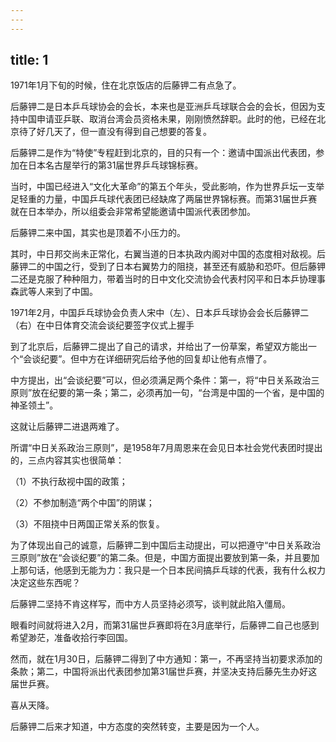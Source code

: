 ```yaml
---
---
---
```

title: 1
---



1971年1月下旬的时候，住在北京饭店的后藤钾二有点急了。

后藤钾二是日本乒乓球协会的会长，本来也是亚洲乒乓球联合会的会长，但因为支持中国申请亚乒联、取消台湾会员资格未果，刚刚愤然辞职。此时的他，已经在北京待了好几天了，但一直没有得到自己想要的答复。

后藤钾二是作为“特使”专程赶到北京的，目的只有一个：邀请中国派出代表团，参加在日本名古屋举行的第31届世界乒乓球锦标赛。

当时，中国已经进入“文化大革命”的第五个年头，受此影响，作为世界乒坛一支举足轻重的力量，中国乒乓球代表团已经缺席了两届世界锦标赛。而第31届世乒赛就在日本举办，所以组委会非常希望能邀请中国派代表团参加。

后藤钾二来中国，其实也是顶着不小压力的。

其时，中日邦交尚未正常化，右翼当道的日本执政内阁对中国的态度相对敌视。后藤钾二的中国之行，受到了日本右翼势力的阻挠，甚至还有威胁和恐吓。但后藤钾二还是克服了种种阻力，带着当时的日中文化交流协会代表村冈平和日本乒协理事森武等人来到了中国。

1971年2月，中国乒乓球协会负责人宋中（左）、日本乒乓球协会会长后藤钾二（右）在中日体育交流会谈纪要签字仪式上握手



到了北京后，后藤钾二提出了自己的请求，并给出了一份草案，希望双方能出一个“会谈纪要”。但中方在详细研究后给予他的回复却让他有点懵了。

中方提出，出“会谈纪要”可以，但必须满足两个条件：第一，将“中日关系政治三原则”放在纪要的第一条；第二，必须再加一句，“台湾是中国的一个省，是中国的神圣领土”。

这就让后藤钾二进退两难了。

所谓“中日关系政治三原则”，是1958年7月周恩来在会见日本社会党代表团时提出的，三点内容其实也很简单：

（1）不执行敌视中国的政策；

（2）不参加制造“两个中国”的阴谋；

（3）不阻挠中日两国正常关系的恢复。

为了体现出自己的诚意，后藤钾二到中国后主动提出，可以把遵守“中日关系政治三原则”放在“会谈纪要”的第二条。但是，中国方面提出要放到第一条，并且要加上那句话，他感到无能为力：我只是一个日本民间搞乒乓球的代表，我有什么权力决定这些东西呢？

后藤钾二坚持不肯这样写，而中方人员坚持必须写，谈判就此陷入僵局。

眼看时间就将进入2月，而第31届世乒赛即将在3月底举行，后藤钾二自己也感到希望渺茫，准备收拾行李回国。

然而，就在1月30日，后藤钾二得到了中方通知：第一，不再坚持当初要求添加的条款；第二，中国将派出代表团参加第31届世乒赛，并坚决支持后藤先生办好这届世乒赛。

喜从天降。

后藤钾二后来才知道，中方态度的突然转变，主要是因为一个人。